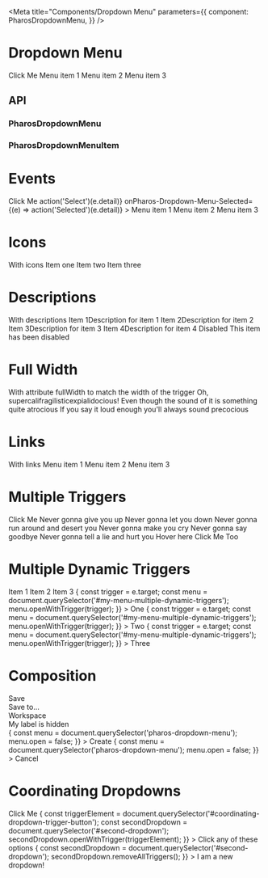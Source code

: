 


<Intro />

<Meta
  title="Components/Dropdown Menu"
  parameters={{
    component: PharosDropdownMenu,
  }}
/>

# Dropdown Menu

<Canvas withToolbar>
  <Story name="Base">
    <div
      style={{
        display: 'grid',
        gridGap: '8rem',
        marginTop: '5rem',
        justifyContent: 'space-evenly',
      }}
    >
      <PharosButton data-dropdown-menu-id="my-menu">Click Me</PharosButton>
      <PharosDropdownMenu id="my-menu">
        <PharosDropdownMenuItem>Menu item 1</PharosDropdownMenuItem>
        <PharosDropdownMenuItem>Menu item 2</PharosDropdownMenuItem>
        <PharosDropdownMenuItem>Menu item 3</PharosDropdownMenuItem>
      </PharosDropdownMenu>
    </div>
  </Story>
</Canvas>

## API

### PharosDropdownMenu

<ArgsTable of={PharosDropdownMenu} />

### PharosDropdownMenuItem

<ArgsTable of={PharosDropdownMenuItem} />

# Events

<Canvas withToolbar>
  <Story name="Events">
    <div
      style={{
        display: 'grid',
        gridGap: '8rem',
        marginTop: '5rem',
        justifyContent: 'space-evenly',
      }}
    >
      <PharosButton data-dropdown-menu-id="my-menu-events" iconRight="chevron-down">
        Click Me
      </PharosButton>
      <PharosDropdownMenu
        id="my-menu-events"
        showSelected
        onPharos-Dropdown-Menu-Select={(e) => action('Select')(e.detail)}
        onPharos-Dropdown-Menu-Selected={(e) => action('Selected')(e.detail)}
      >
        <PharosDropdownMenuItem>Menu item 1</PharosDropdownMenuItem>
        <PharosDropdownMenuItem>Menu item 2</PharosDropdownMenuItem>
        <PharosDropdownMenuItem>Menu item 3</PharosDropdownMenuItem>
      </PharosDropdownMenu>
    </div>
  </Story>
</Canvas>

# Icons

<Canvas>
  <Story name="Icons">
    <div
      style={{
        display: 'grid',
        gridGap: '8rem',
        marginTop: '5rem',
        justifyContent: 'space-evenly',
      }}
    >
      <PharosButton
        id="my-button-icons"
        data-dropdown-menu-id="my-menu-icons"
        iconRight="chevron-down"
      >
        With icons
      </PharosButton>
      <PharosDropdownMenu id="my-menu-icons" showSelected>
        <PharosDropdownMenuItem icon="view-gallery">Item one</PharosDropdownMenuItem>
        <PharosDropdownMenuItem icon="view-list" selected>
          Item two
        </PharosDropdownMenuItem>
        <PharosDropdownMenuItem icon="image">Item three</PharosDropdownMenuItem>
      </PharosDropdownMenu>
    </div>
  </Story>
</Canvas>

# Descriptions

<Canvas>
  <Story name="Descriptions">
    <div
      style={{
        display: 'grid',
        gridGap: '8rem',
        marginTop: '5rem',
        justifyContent: 'space-evenly',
      }}
    >
      <PharosButton
        id="my-button-descriptions"
        data-dropdown-menu-id="my-menu-descriptions"
        iconRight="chevron-down"
      >
        With descriptions
      </PharosButton>
      <PharosDropdownMenu id="my-menu-descriptions" showSelected>
        <PharosDropdownMenuItem selected>
          Item 1<span slot="description">Description for item 1</span>
        </PharosDropdownMenuItem>
        <PharosDropdownMenuItem>
          Item 2<span slot="description">Description for item 2</span>
        </PharosDropdownMenuItem>
        <PharosDropdownMenuItem>
          Item 3<span slot="description">Description for item 3</span>
        </PharosDropdownMenuItem>
        <PharosDropdownMenuItem>
          Item 4<span slot="description">Description for item 4</span>
        </PharosDropdownMenuItem>
        <PharosDropdownMenuItem disabled>
          Disabled
          <span slot="description">This item has been disabled</span>
        </PharosDropdownMenuItem>
      </PharosDropdownMenu>
    </div>
  </Story>
</Canvas>

# Full Width

<Canvas>
  <Story name="Full Width">
    <div
      style={{
        display: 'grid',
        gridGap: '8rem',
        marginTop: '5rem',
        justifyContent: 'space-evenly',
      }}
    >
      <PharosButton
        id="my-button-full"
        data-dropdown-menu-id="my-menu-full"
        iconRight="chevron-down"
      >
        With attribute fullWidth to match the width of the trigger
      </PharosButton>
      <PharosDropdownMenu id="my-menu-full" fullWidth>
        <PharosDropdownMenuItem>Oh, supercalifragilisticexpialidocious!</PharosDropdownMenuItem>
        <PharosDropdownMenuItem>
          <span style={{ whiteSpace: 'normal' }}>
            Even though the sound of it is something quite atrocious
          </span>
        </PharosDropdownMenuItem>
        <PharosDropdownMenuItem>
          <span style={{ whiteSpace: 'normal' }}>
            If you say it loud enough you'll always sound precocious
          </span>
        </PharosDropdownMenuItem>
      </PharosDropdownMenu>
    </div>
  </Story>
</Canvas>

# Links

<Canvas>
  <Story name="Links">
    <div
      style={{
        display: 'grid',
        gridGap: '8rem',
        marginTop: '5rem',
        justifyContent: 'space-evenly',
      }}
    >
      <PharosLink
        id="my-link"
        href="https://www.google.com/"
        target="_blank"
        data-dropdown-menu-id="my-menu-links"
        data-dropdown-menu-hover
      >
        With links
      </PharosLink>
      <PharosDropdownMenu id="my-menu-links">
        <PharosDropdownMenuItem link="https://www.youtube.com/watch?v=gkTb9GP9lVI" target="_blank">
          Menu item 1
        </PharosDropdownMenuItem>
        <PharosDropdownMenuItem link="https://www.youtube.com/watch?v=ZXsQAXx_ao0" target="_blank">
          Menu item 2
        </PharosDropdownMenuItem>
        <PharosDropdownMenuItem link="https://www.youtube.com/watch?v=dQw4w9WgXcQ" target="_blank">
          Menu item 3
        </PharosDropdownMenuItem>
      </PharosDropdownMenu>
    </div>
  </Story>
</Canvas>

# Multiple Triggers

<Canvas>
  <Story name="Multiple Triggers">
    <div
      style={{
        display: 'grid',
        gridTemplateColumns: 'repeat(3, auto)',
        gridGap: '8rem',
        marginTop: '5rem',
        justifyContent: 'space-evenly',
      }}
    >
      <PharosButton data-dropdown-menu-id="my-menu-multiple" iconRight="chevron-down">
        Click Me
      </PharosButton>
      <PharosDropdownMenu id="my-menu-multiple">
        <PharosDropdownMenuItem>Never gonna give you up</PharosDropdownMenuItem>
        <PharosDropdownMenuItem>Never gonna let you down</PharosDropdownMenuItem>
        <PharosDropdownMenuItem>
          <span style={{ whiteSpace: 'normal' }}>Never gonna run around and desert you</span>
        </PharosDropdownMenuItem>
        <PharosDropdownMenuItem>Never gonna make you cry</PharosDropdownMenuItem>
        <PharosDropdownMenuItem>Never gonna say goodbye</PharosDropdownMenuItem>
        <PharosDropdownMenuItem>Never gonna tell a lie and hurt you</PharosDropdownMenuItem>
      </PharosDropdownMenu>
      <PharosButton
        data-dropdown-menu-id="my-menu-multiple"
        data-dropdown-menu-hover
        iconRight="chevron-down"
      >
        Hover here
      </PharosButton>
      <PharosButton data-dropdown-menu-id="my-menu-multiple" iconRight="chevron-down">
        Click Me Too
      </PharosButton>
    </div>
  </Story>
</Canvas>

# Multiple Dynamic Triggers

<Canvas>
  <Story name="Multiple Dynamic Triggers">
    <div
      style={{
        display: 'grid',
        gridTemplateColumns: 'repeat(3, auto)',
        gridGap: '8rem',
        marginTop: '5rem',
        justifyContent: 'space-evenly',
      }}
    >
      <PharosDropdownMenu id="my-menu-multiple-dynamic-triggers">
        <PharosDropdownMenuItem>Item 1</PharosDropdownMenuItem>
        <PharosDropdownMenuItem>Item 2</PharosDropdownMenuItem>
        <PharosDropdownMenuItem>Item 3</PharosDropdownMenuItem>
      </PharosDropdownMenu>
      <PharosButton
        onClick={(e) => {
          const trigger = e.target;
          const menu = document.querySelector('#my-menu-multiple-dynamic-triggers');
          menu.openWithTrigger(trigger);
        }}
      >
        One
      </PharosButton>
      <PharosButton
        onClick={(e) => {
          const trigger = e.target;
          const menu = document.querySelector('#my-menu-multiple-dynamic-triggers');
          menu.openWithTrigger(trigger);
        }}
      >
        Two
      </PharosButton>
      <PharosButton
        onClick={(e) => {
          const trigger = e.target;
          const menu = document.querySelector('#my-menu-multiple-dynamic-triggers');
          menu.openWithTrigger(trigger);
        }}
      >
        Three
      </PharosButton>
    </div>
  </Story>
</Canvas>

# Composition

<Canvas>
  <Story name="Composition">
    <div
      style={{
        display: 'grid',
        gridGap: '8rem',
        marginTop: '5rem',
        justifyContent: 'space-evenly',
      }}
    >
      <PharosButton
        id="my-button"
        data-dropdown-menu-id="my-menu-composition"
        iconRight="chevron-down"
      >
        Save
      </PharosButton>
      <PharosDropdownMenu id="my-menu-composition">
        <div
          style={{
            padding: '1rem',
            paddingBottom: '0.5rem',
            borderBottom: '1px solid var(--pharos-dropdown-menu-item-color-border-base)',
          }}
        >
          <PharosHeading preset={'2'}>Save to...</PharosHeading>
        </div>
        <PharosDropdownMenuItem>Workspace</PharosDropdownMenuItem>
        <div
          style={{
            margin: '0.5rem 1rem',
            display: 'flex',
            flexDirection: 'column',
            flexGrow: '1',
          }}
        >
          <PharosTextInput
            hideLabel
            placeholder="New folder name"
            style={{
              margin: '0.5rem 0',
            }}
          >
            <span slot="label">My label is hidden</span>
          </PharosTextInput>
          <div
            style={{
              display: 'flex',
              alignItems: 'center',
            }}
          >
            <PharosButton
              type="button"
              style={{
                marginRight: 'auto',
              }}
              onClick={() => {
                const menu = document.querySelector('pharos-dropdown-menu');
                menu.open = false;
              }}
            >
              Create
            </PharosButton>
            <PharosButton
              type="button"
              variant="secondary"
              style={{
                marginLeft: 'auto',
              }}
              onClick={() => {
                const menu = document.querySelector('pharos-dropdown-menu');
                menu.open = false;
              }}
            >
              Cancel
            </PharosButton>
          </div>
        </div>
      </PharosDropdownMenu>
    </div>
  </Story>
</Canvas>

# Coordinating Dropdowns

<Canvas>
  <Story name="Coordinating Dropdowns">
    <div
      style={{
        display: 'grid',
        gridGap: '8rem',
        marginTop: '5rem',
        justifyContent: 'space-evenly',
      }}
    >
      <PharosButton
        id="coordinating-dropdown-trigger-button"
        data-dropdown-menu-id="first-dropdown"
      >
        Click Me
      </PharosButton>
      <PharosDropdownMenu
        id="first-dropdown"
        onPharos-Dropdown-Menu-Select={() => {
          const triggerElement = document.querySelector('#coordinating-dropdown-trigger-button');
          const secondDropdown = document.querySelector('#second-dropdown');
          secondDropdown.openWithTrigger(triggerElement);
        }}
      >
        <PharosDropdownMenuItem>Click</PharosDropdownMenuItem>
        <PharosDropdownMenuItem>any of these</PharosDropdownMenuItem>
        <PharosDropdownMenuItem>options</PharosDropdownMenuItem>
      </PharosDropdownMenu>
      <PharosDropdownMenu
        id="second-dropdown"
        onPharos-Dropdown-Menu-Closed={() => {
          const secondDropdown = document.querySelector('#second-dropdown');
          secondDropdown.removeAllTriggers();
        }}
      >
        <PharosDropdownMenuItem>I am</PharosDropdownMenuItem>
        <PharosDropdownMenuItem>a new</PharosDropdownMenuItem>
        <PharosDropdownMenuItem>dropdown!</PharosDropdownMenuItem>
      </PharosDropdownMenu>
    </div>
  </Story>
</Canvas>
